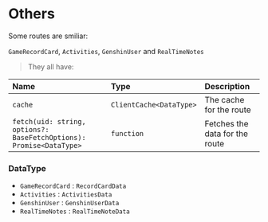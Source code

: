 # Others

Some routes are smiliar:

`GameRecordCard`, `Activities`, `GenshinUser` and `RealTimeNotes`

> They all have:

| Name                                                                | Type                    | Description                    |
| :------------------------------------------------------------------ | :---------------------- | :----------------------------- |
| `cache`                                                             | `ClientCache<DataType>` | The cache for the route        |
| `fetch(uid: string, options?: BaseFetchOptions): Promise<DataType>` | `function`              | Fetches the data for the route |

### DataType

- `GameRecordCard` : `RecordCardData`
- `Activities` : `ActivitiesData`
- `GenshinUser` : `GenshinUserData`
- `RealTimeNotes` : `RealTimeNoteData`

